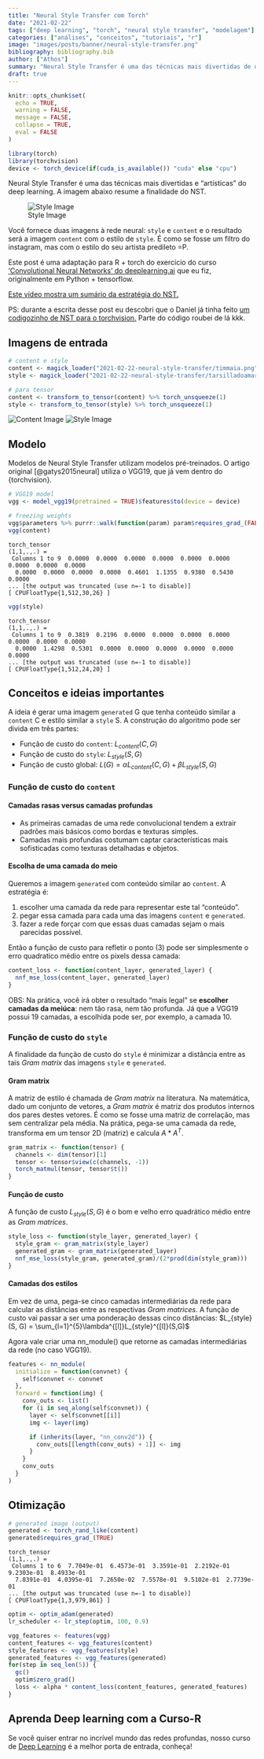 ```yaml
---
title: "Neural Style Transfer com Torch"
date: "2021-02-22"
tags: ["deep learning", "torch", "neural style transfer", "modelagem"]
categories: ["análises", "conceitos", "tutoriais", "r"]
image: "images/posts/banner/neural-style-transfer.png"
bibliography: bibliography.bib
author: ["Athos"]
summary: "Neural Style Transfer é uma das técnicas mais divertidas de deep learning. O post mostra como implementar uma rede de NST com o torch."
draft: true
---
```


```r
knitr::opts_chunk$set(
  echo = TRUE,
  warning = FALSE, 
  message = FALSE, 
  collapse = TRUE,
  eval = FALSE
)
```

```r
library(torch)
library(torchvision)
device <- torch_device(if(cuda_is_available()) "cuda" else "cpu")
```

Neural Style Transfer é uma das técnicas mais divertidas e "artísticas" do deep learning. A imagem abaixo resume a finalidade do NST.

![Style Image](2021-02-22-neural-style-transfer/tarsilladoamaral.png "style image")

Você fornece duas imagens à rede neural: `style` e `content` e o resultado será a imagem `content` com o estilo de `style`. É como se fosse um filtro do instagram, mas com o estilo do seu artista predileto =P.

Este post é uma adaptação para R + torch do exercício do curso ['Convolutional Neural Networks' do deeplearning.ai](https://www.coursera.org/learn/convolutional-neural-networks/) que eu fiz, originalmente em Python + tensorflow.

[Este vídeo mostra um sumário da estratégia do NST.](https://www.youtube.com/watch?v=iAyL5iCWWAs)

PS: durante a escrita desse post eu descobri que o Daniel já tinha feito [um codigozinho de NST para o torchvision.](https://torchvision.mlverse.org/articles/examples/style-transfer.html) Parte do código roubei de lá kkk.

## Imagens de entrada

```r
# content e style
content <- magick_loader("2021-02-22-neural-style-transfer/timmaia.png")
style <- magick_loader("2021-02-22-neural-style-transfer/tarsilladoamaral.png")

# para tensor
content <- transform_to_tensor(content) %>% torch_unsqueeze(1)
style <- transform_to_tensor(style) %>% torch_unsqueeze(1)
```

![Content Image](2021-02-22-neural-style-transfer/timmaia.png "content image")
![Style Image](2021-02-22-neural-style-transfer/tarsilladoamaral.png "style image")

## Modelo

Modelos de Neural Style Transfer utilizam modelos pré-treinados. O artigo original [@gatys2015neural] utiliza o VGG19, que já vem dentro do {torchvision}.

```r
# VGG19 model
vgg <- model_vgg19(pretrained = TRUE)$features$to(device = device)

# freezing weights
vgg$parameters %>% purrr::walk(function(param) param$requires_grad_(FALSE))
vgg(content)
```

    torch_tensor
    (1,1,.,.) = 
     Columns 1 to 9  0.0000  0.0000  0.0000  0.0000  0.0000  0.0000  0.0000  0.0000  0.0000
      0.0000  0.0000  0.0000  0.0000  0.4601  1.1355  0.9380  0.5430  0.0000
    ... [the output was truncated (use n=-1 to disable)]
    [ CPUFloatType{1,512,30,26} ]
    
```r
vgg(style)
```
        
    torch_tensor
    (1,1,.,.) = 
     Columns 1 to 9  0.3819  0.2196  0.0000  0.0000  0.0000  0.0000  0.0000  0.0000  0.0000
      0.0000  1.4298  0.5301  0.0000  0.0000  0.0000  0.0000  0.0000  0.0000
    ... [the output was truncated (use n=-1 to disable)]
    [ CPUFloatType{1,512,24,20} ]

## Conceitos e ideias importantes

A ideia é gerar uma imagem `generated` G que tenha conteúdo similar a `content` C e estilo similar a `style` S. A construção do algoritmo pode ser divida em três partes:

- Função de custo do `content`: $L_{content}(C, G)$
- Função de custo do `style`: $L_{style}(S, G)$
- Função de custo global: $L(G) = \alpha L_{content}(C, G) + \beta L_{style}(S, G)$

### Função de custo do `content`

#### Camadas rasas versus camadas profundas

- As primeiras camadas de uma rede convolucional tendem a extrair padrões mais básicos como bordas e texturas simples.
- Camadas mais profundas costumam captar características mais sofisticadas como texturas detalhadas e objetos.

#### Escolha de uma camada do meio

Queremos a imagem `generated` com conteúdo similar ao `content`. A estratégia é: 

1) escolher uma camada da rede para representar este tal "conteúdo". 
2) pegar essa camada para cada uma das imagens `content` e `generated`.
3) fazer a rede forçar com que essas duas camadas sejam o mais parecidas possível.

Então a função de custo para refletir o ponto (3) pode ser simplesmente o erro quadratico médio entre os pixels dessa camada:

```r
content_loss <- function(content_layer, generated_layer) {
  nnf_mse_loss(content_layer, generated_layer)
}
```

OBS: Na prática, você irá obter o resultado "mais legal" se **escolher camadas da meiúca**: nem tão rasa, nem tão profunda. Já que a VGG19 possui 19 camadas, a escolhida pode ser, por exemplo, a camada 10.

### Função de custo do `style`

A finalidade da função de custo do `style` é minimizar a distância entre as tais *Gram matrix* das imagens `style` e `generated`.

#### Gram matrix

A matriz de estilo é chamada de *Gram matrix* na literatura. Na matemática, dado um conjunto de vetores, a *Gram matrix* é matriz dos produtos internos dos pares destes vetores. É como se fosse uma matriz de correlação, mas sem centralizar pela média. Na prática, pega-se uma camada da rede, transforma em um tensor 2D (matriz) e calcula $A * A^T$.

```r
gram_matrix <- function(tensor) {
  channels <- dim(tensor)[1]
  tensor <- tensor$view(c(channels, -1))
  torch_matmul(tensor, tensor$t())
}
```

#### Função de custo

A função de custo $L_{style}(S, G)$ é o bom e velho erro quadrático médio entre as *Gram matrices*.

```r
style_loss <- function(style_layer, generated_layer) {
  style_gram <- gram_matrix(style_layer)
  generated_gram <- gram_matrix(generated_layer)
  nnf_mse_loss(style_gram, generated_gram)/(2*prod(dim(style_gram)))
}
```

#### Camadas dos estilos

Em vez de uma, pega-se cinco camadas intermediárias da rede para calcular as distâncias entre as  respectivas *Gram matrices*. A função de custo vai passar a ser uma ponderação dessas cinco distâncias: $L_{style}(S, G) = \sum_{l=1}^{5}\lambda^{[l]}L_{style}^{[l]}(S,G)$


Agora vale criar uma nn_module() que retorne as camadas intermediárias da rede (no caso VGG19).

```r
features <- nn_module(
  initialize = function(convnet) {
    self$convnet <- convnet
  },
  forward = function(img) {
    conv_outs <- list()
    for (i in seq_along(self$convnet)) {
      layer <- self$convnet[[i]]
      img <- layer(img)

      if (inherits(layer, "nn_conv2d")) {
        conv_outs[[length(conv_outs) + 1]] <- img
      }
    }
    conv_outs
  }
)
```


## Otimização

```r
# generated image (output)
generated <- torch_rand_like(content)
generated$requires_grad_(TRUE)
```

    torch_tensor
    (1,1,.,.) = 
     Columns 1 to 6  7.7049e-01  6.4573e-01  3.3591e-01  2.2192e-01  9.2303e-01  8.4933e-01
      7.8391e-01  4.0395e-01  7.2650e-02  7.5578e-01  9.5102e-01  2.7739e-01
    ... [the output was truncated (use n=-1 to disable)]
    [ CPUFloatType{1,3,979,861} ]

```r
optim <- optim_adam(generated)
lr_scheduler <- lr_step(optim, 100, 0.9)
```

```r
vgg_features <- features(vgg)
content_features <- vgg_features(content)
style_features <- vgg_features(style)
generated_features <- vgg_features(generated)
for(step in seq_len(5)) {
  gc()
  optim$zero_grad()
  loss <- alpha * content_loss(content_features, generated_features)
}
```


## Aprenda Deep learning com a Curso-R

Se você quiser entrar no incrível mundo das redes profundas, nosso curso de [Deep Learning](https://www.curso-r.com/cursos/deep-learning/) é a melhor porta de entrada, conheça!
